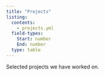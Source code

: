 ```yaml
---
title: "Projects"
listing: 
  contents: 
    - projects.yml
  field-types:
    Start: number
    End: number
  type: table
---
```


Selected projects we have worked on.
